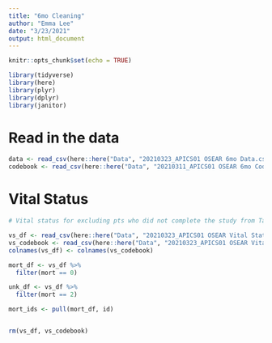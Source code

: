 ```yaml
---
title: "6mo Cleaning"
author: "Emma Lee"
date: "3/23/2021"
output: html_document
---
```


```r
knitr::opts_chunk$set(echo = TRUE)
```

```r
library(tidyverse)
library(here)
library(plyr)
library(dplyr)
library(janitor)
```

# Read in the data 
```r

data <- read_csv(here::here("Data", "20210323_APICS01 OSEAR 6mo Data.csv"))
codebook <- read_csv(here::here("Data", "20210311_APICS01 OSEAR 6mo Codebook.csv"))


```
# Vital Status 
```r

# Vital status for excluding pts who did not complete the study from Table 1 

vs_df <- read_csv(here::here("Data", "20210323_APICS01 OSEAR Vital Status Data.csv"))
vs_codebook <- read_csv(here::here("Data", "20210323_APICS01 OSEAR Vital Status Codebook.csv"))
colnames(vs_df) <- colnames(vs_codebook)

mort_df <- vs_df %>% 
  filter(mort == 0)

unk_df <- vs_df %>% 
  filter(mort == 2)

mort_ids <- pull(mort_df, id)


rm(vs_df, vs_codebook)
```


```r


```


```r


```


```r


```


```r


```